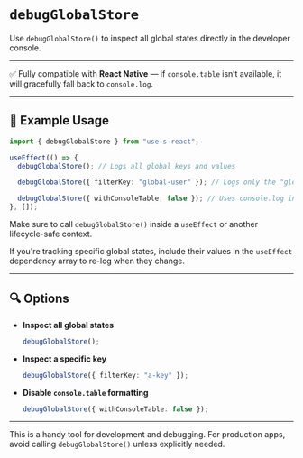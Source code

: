# `debugGlobalStore`

Use `debugGlobalStore()` to inspect all global states directly in the developer console.

---

✅ Fully compatible with **React Native** — if `console.table` isn’t available, it will gracefully fall back to `console.log`.

---

## 🧪 Example Usage

```ts copy
import { debugGlobalStore } from "use-s-react";

useEffect(() => {
  debugGlobalStore(); // Logs all global keys and values

  debugGlobalStore({ filterKey: "global-user" }); // Logs only the "global-user" state

  debugGlobalStore({ withConsoleTable: false }); // Uses console.log instead of console.table
}, []);
```

Make sure to call `debugGlobalStore()` inside a `useEffect` or another lifecycle-safe context.

If you're tracking specific global states, include their values in the `useEffect` dependency array to re-log when they change.

---

## 🔍 Options

- **Inspect all global states**

  ```ts copy
  debugGlobalStore();
  ```

- **Inspect a specific key**

  ```ts copy
  debugGlobalStore({ filterKey: "a-key" });
  ```

- **Disable `console.table` formatting**
  ```ts copy
  debugGlobalStore({ withConsoleTable: false });
  ```

---

This is a handy tool for development and debugging. For production apps, avoid calling `debugGlobalStore()` unless explicitly needed.
